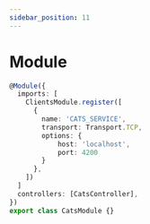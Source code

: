 ```yaml
---
sidebar_position: 11
---
```


# Module

```ts
@Module({
  imports: [
    ClientsModule.register([
      {
        name: 'CATS_SERVICE',
        transport: Transport.TCP,
        options: {
            host: 'localhost',
            port: 4200
        }
      },
    ])
  ]
  controllers: [CatsController],
})
export class CatsModule {}
```